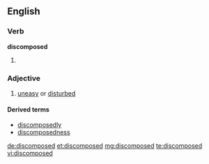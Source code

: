 ==English==

===Verb===
'''discomposed'''

# {{past of|discompose}}

===Adjective===
{{en-adj}}

# [[uneasy]] or [[disturbed]]

====Derived terms====
* [[discomposedly]]
* [[discomposedness]]

[[de:discomposed]]
[[et:discomposed]]
[[mg:discomposed]]
[[te:discomposed]]
[[vi:discomposed]]